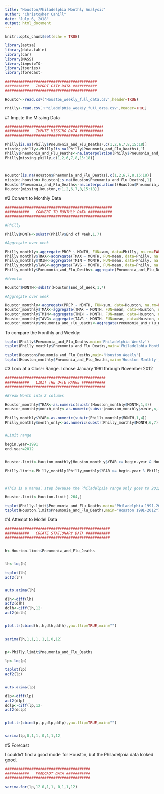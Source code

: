 ```yaml
---
title: "Houston/Philadelphia Monthly Analysis"
author: "Christopher Cahill"
date: "July 6, 2018"
output: html_document
---
```


```r
knitr::opts_chunk$set(echo = TRUE)

```

```r
library(astsa)
library(data.table)
library(car)
library(MASS)
library(imputeTS)
library(tseries)
library(forecast)

##########################################
###########   IMPORT CITY DATA ###########
##########################################

Houston<-read.csv('Houston_weekly_full_data.csv',header=TRUE)

Philly<-read.csv('Philadelphia_weekly_full_data.csv',header=TRUE)
```


#1 Impute the Missing Data

```r

#############################################
###########   IMPUTE MISSING DATA ###########
#############################################

Philly[is.na(Philly$Pneumonia_and_Flu_Deaths),c(1,2,6,7,8,15:18)]
missing.philly<-Philly[is.na(Philly$Pneumonia_and_Flu_Deaths),1]
Philly$Pneumonia_and_Flu_Deaths<-na.interpolation(Philly$Pneumonia_and_Flu_Deaths)
Philly[missing.philly,c(1,2,6,7,8,15:18)]



Houston[is.na(Houston$Pneumonia_and_Flu_Deaths),c(1,2,6,7,8,15:18)]
missing.houston<-Houston[is.na(Houston$Pneumonia_and_Flu_Deaths),1]
Houston$Pneumonia_and_Flu_Deaths<-na.interpolation((Houston$Pneumonia_and_Flu_Deaths))
Houston[missing.houston,c(1,2,6,7,8,15:18)]

```


#2 Convert to Monthly Data

```r
#################################################
###########   CONVERT TO MONTHLY DATA ###########
#################################################

#Philly

Philly$MONTH<-substr(Philly$End_of_Week,1,7)

#Aggregate over week

Philly_monthly<-aggregate(PRCP ~ MONTH, FUN=sum, data=Philly, na.rm=FALSE)
Philly_monthly$TMAX<-aggregate(TMAX ~ MONTH, FUN=mean, data=Philly, na.rm=FALSE)[,2]
Philly_monthly$TMIN<-aggregate(TMIN ~ MONTH, FUN=mean, data=Philly, na.rm=FALSE)[,2]
Philly_monthly$TAVG<-aggregate(TAVG ~ MONTH, FUN=mean, data=Philly, na.rm=FALSE)[,2]
Philly_monthly$Pneumonia_and_Flu_Deaths<-aggregate(Pneumonia_and_Flu_Deaths ~ MONTH, FUN=sum, data=Philly, na.rm=FALSE)[,2]

#Houston

Houston$MONTH<-substr(Houston$End_of_Week,1,7)

#Aggregate over week

Houston_monthly<-aggregate(PRCP ~ MONTH, FUN=sum, data=Houston, na.rm=FALSE)
Houston_monthly$TMAX<-aggregate(TMAX ~ MONTH, FUN=mean, data=Houston, na.rm=FALSE)[,2]
Houston_monthly$TMIN<-aggregate(TMIN ~ MONTH, FUN=mean, data=Houston, na.rm=FALSE)[,2]
Houston_monthly$TAVG<-aggregate(TAVG ~ MONTH, FUN=mean, data=Houston, na.rm=FALSE)[,2]
Houston_monthly$Pneumonia_and_Flu_Deaths<-aggregate(Pneumonia_and_Flu_Deaths ~ MONTH, FUN=sum, data=Houston, na.rm=FALSE)[,2]
```


To compare the Monthly and Weekly:

```r
tsplot(Philly$Pneumonia_and_Flu_Deaths,main='Philadelphia Weekly')
tsplot(Philly_monthly$Pneumonia_and_Flu_Deaths,main='Philadelphia Monthly')

tsplot(Houston$Pneumonia_and_Flu_Deaths,main='Houston Weekly')
tsplot(Houston_monthly$Pneumonia_and_Flu_Deaths,main='Houston Monthly')

```


#3 Look at a Closer Range. I chose January 1991 through November 2012

```r

##############################################
###########   LIMIT THE DATE RANGE ###########
##############################################

#Break Month into 2 columns

Houston_monthly$YEAR<-as.numeric(substr(Houston_monthly$MONTH,1,4))
Houston_monthly$month_only<-as.numeric(substr(Houston_monthly$MONTH,6,7))

Philly_monthly$YEAR<-as.numeric(substr(Philly_monthly$MONTH,1,4))
Philly_monthly$month_only<-as.numeric(substr(Philly_monthly$MONTH,6,7))


#Limit range

begin.year=1991
end.year=2012  


Houston.limit<-Houston_monthly[Houston_monthly$YEAR >= begin.year & Houston_monthly$YEAR <= end.year,]

Philly.limit<-Philly_monthly[Philly_monthly$YEAR >= begin.year & Philly_monthly$YEAR <= end.year,]



#This is a manual step because the Philadelphia range only goes to 2012-11.

Houston.limit<-Houston.limit[-264,]

tsplot(Philly.limit$Pneumonia_and_Flu_Deaths,main="Philadelphia 1991-2012")
tsplot(Houston.limit$Pneumonia_and_Flu_Deaths,main="Houston 1991-2012")

```



#4 Attempt to Model Data

```r

################################################
###########   CREATE STATIONARY DATA ###########
################################################


h<-Houston.limit$Pneumonia_and_Flu_Deaths


lh<-log(h)

tsplot(lh)
acf2(lh)


auto.arima(lh)

dlh<-diff(lh)
acf2(dlh)
ddlh<-diff(lh,12)
acf2(ddlh)


plot.ts(cbind(h,lh,dlh,ddlh),yax.flip=TRUE,main="")


sarima(lh,1,1,1, 1,1,0,12)


p<-Philly.limit$Pneumonia_and_Flu_Deaths

lp<-log(p)

tsplot(lp)
acf2(lp)


auto.arima(lp)

dlp<-diff(lp)
acf2(dlp)
ddlp<-diff(lp,12)
acf2(ddlp)


plot.ts(cbind(p,lp,dlp,ddlp),yax.flip=TRUE,main="")


sarima(lp,0,1,1, 0,1,1,12)

```


#5 Forecast

I couldn't find a good model for Houston, but the Philadelphia data looked good.

```r
#######################################
###########   FORECAST DATA ###########
#######################################

sarima.for(lp,12,0,1,1, 0,1,1,12)
```






